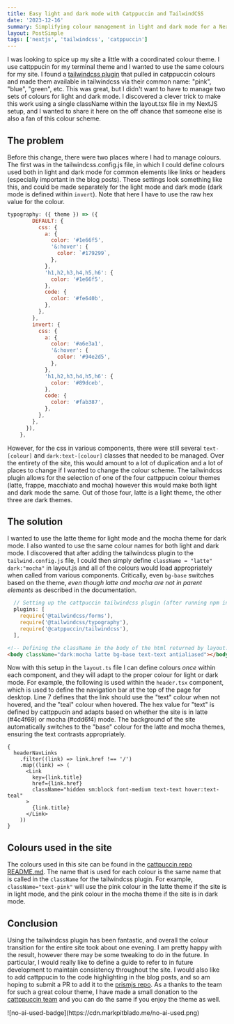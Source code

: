 ```yaml
---
title: Easy light and dark mode with Catppuccin and TailwindCSS
date: '2023-12-16'
summary: Simplifying colour management in light and dark mode for a NextJS site with the Catppuccin tailwindcss plugin.
layout: PostSimple
tags: ['nextjs', 'tailwindcss', 'catppuccin']
---
```


I was looking to spice up my site a little with a coordinated colour theme. I use cattppucin for my terminal theme and I wanted to use the same colours for my site. I found a [tailwindcss plugin](https://github.com/catppuccin/tailwindcss) that pulled in catppuccin colours and made them available in tailwindcss via their common name: "pink", "blue", "green", etc. This was great, but I didn't want to have to manage two sets of colours for light and dark mode. I discovered a clever trick to make this work using a single className within the layout.tsx file in my NextJS setup, and I wanted to share it here on the off chance that someone else is also a fan of this colour scheme.

## The problem

Before this change, there were two places where I had to manage colours. The first was in the tailwindcss.config.js file, in which I could define colours used both in light and dark mode for common elements like links or headers (especially important in the blog posts). These settings look something like this, and could be made separately for the light mode and dark mode (dark mode is defined within `invert`). Note that here I have to use the raw hex value for the colour.

```js
typography: ({ theme }) => ({
        DEFAULT: {
          css: {
            a: {
              color: '#1e66f5',
              '&:hover': {
                color: `#179299`,
              },
            },
            'h1,h2,h3,h4,h5,h6': {
              color: '#1e66f5',
            },
            code: {
              color: '#fe640b',
            },
          },
        },
        invert: {
          css: {
            a: {
              color: '#a6e3a1',
              '&:hover': {
                color: '#94e2d5',
              },
            },
            'h1,h2,h3,h4,h5,h6': {
              color: '#89dceb',
            },
            code: {
              color: '#fab387',
            },
          },
        },
      }),
    },
```

However, for the css in various components, there were still several `text-[colour]` and `dark:text-[colour]` classes that needed to be managed. Over the entirety of the site, this would amount to a lot of duplication and a lot of places to change if I wanted to change the colour scheme. The tailwindcss plugin allows for the selection of one of the four cattppucin colour themes (latte, frappe, macchiato and mocha) however this would make both light and dark mode the same. Out of those four, latte is a light theme, the other three are dark themes.

## The solution

I wanted to use the latte theme for light mode and the mocha theme for dark mode. I also wanted to use the same colour names for both light and dark mode. I discovered that after adding the tailwindcss plugin to the `tailwind.config.js` file, I could then simply define `className = "latte" dark:"mocha"` in layout.js and all of the colours would load appropriately when called from various components. Critically, even `bg-base` switches based on the theme, _even though latte and mocha are not in parent elements_ as described in the documentation.

```js
  // Setting up the cattpuccin tailwindcss plugin (after running npm install @catppuccin/tailwindcss)
  plugins: [
    require('@tailwindcss/forms'),
    require('@tailwindcss/typography'),
    require('@catppuccin/tailwindcss'),
  ],
```

```html
<!-- Defining the className in the body of the html returned by layout.tsx -->
<body className="dark:mocha latte bg-base text-text antialiased"></body>
```

Now with this setup in the `layout.ts` file I can define colours _once_ within each component, and they will adapt to the proper colour for light or dark mode. For example, the following is used within the `header.tsx` component, which is used to define the navigation bar at the top of the page for desktop. Line 7 defines that the link should use the "text" colour when not hovered, and the "teal" colour when hovered. The hex value for "text" is defined by cattppucin and adapts based on whether the site is in latte (#4c4f69) or mocha (#cdd6f4) mode. The background of the site automatically switches to the "base" colour for the latte and mocha themes, ensuring the text contrasts appropriately.

```tsx {7} showLineNumbers
{
  headerNavLinks
    .filter((link) => link.href !== '/')
    .map((link) => (
      <Link
        key={link.title}
        href={link.href}
        className="hidden sm:block font-medium text-text hover:text-teal"
      >
        {link.title}
      </Link>
    ))
}
```

## Colours used in the site

The colours used in this site can be found in the [cattpuccin repo README.md](https://github.com/catppuccin/catppuccin). The name that is used for each colour is the same name that is called in the `className` for the tailwindcss plugin. For example, `className="text-pink"` will use the pink colour in the latte theme if the site is in light mode, and the pink colour in the mocha theme if the site is in dark mode.

## Conclusion

Using the tailwindcss plugin has been fantastic, and overall the colour transition for the entire site took about one evening. I am pretty happy with the result, however there may be some tweaking to do in the future. In particular, I would really like to define a guide to refer to in future development to maintain consistency throughout the site. I would also like to add cattppucin to the code highlighting in the blog posts, and so am hoping to submit a PR to add it to the [prismjs repo](https://github.com/PrismJS/prism-themes). As a thanks to the team for such a great colour theme, I have made a small donation to the [cattppuccin team](https://github.com/sponsors/catppuccin) and you can do the same if you enjoy the theme as well.

<div className="w-1/12">![no-ai-used-badge](https://cdn.markpitblado.me/no-ai-used.png)</div>
